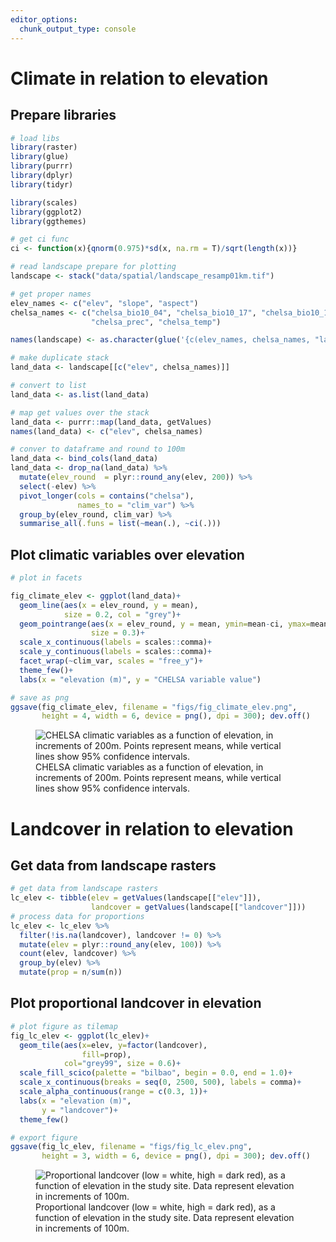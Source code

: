 ```yaml
---
editor_options: 
  chunk_output_type: console
---
```


# Climate in relation to elevation

## Prepare libraries

```r
# load libs
library(raster)
library(glue)
library(purrr)
library(dplyr)
library(tidyr)

library(scales)
library(ggplot2)
library(ggthemes)

# get ci func
ci <- function(x){qnorm(0.975)*sd(x, na.rm = T)/sqrt(length(x))}
```


```r
# read landscape prepare for plotting
landscape <- stack("data/spatial/landscape_resamp01km.tif")

# get proper names
elev_names <- c("elev", "slope", "aspect")
chelsa_names <- c("chelsa_bio10_04", "chelsa_bio10_17", "chelsa_bio10_18",
                  "chelsa_prec", "chelsa_temp")

names(landscape) <- as.character(glue('{c(elev_names, chelsa_names, "landcover")}'))
```

```r
# make duplicate stack
land_data <- landscape[[c("elev", chelsa_names)]]

# convert to list
land_data <- as.list(land_data)

# map get values over the stack
land_data <- purrr::map(land_data, getValues)
names(land_data) <- c("elev", chelsa_names)

# conver to dataframe and round to 100m
land_data <- bind_cols(land_data)
land_data <- drop_na(land_data) %>% 
  mutate(elev_round  = plyr::round_any(elev, 200)) %>% 
  select(-elev) %>% 
  pivot_longer(cols = contains("chelsa"),
               names_to = "clim_var") %>% 
  group_by(elev_round, clim_var) %>% 
  summarise_all(.funs = list(~mean(.), ~ci(.)))
```

## Plot climatic variables over elevation

```r
# plot in facets

fig_climate_elev <- ggplot(land_data)+
  geom_line(aes(x = elev_round, y = mean),
            size = 0.2, col = "grey")+
  geom_pointrange(aes(x = elev_round, y = mean, ymin=mean-ci, ymax=mean+ci),
                  size = 0.3)+
  scale_x_continuous(labels = scales::comma)+
  scale_y_continuous(labels = scales::comma)+
  facet_wrap(~clim_var, scales = "free_y")+
  theme_few()+
  labs(x = "elevation (m)", y = "CHELSA variable value")

# save as png
ggsave(fig_climate_elev, filename = "figs/fig_climate_elev.png", 
       height = 4, width = 6, device = png(), dpi = 300); dev.off()
```

![CHELSA climatic variables as a function of elevation, in increments of 200m. Points represent means, while vertical lines show 95% confidence intervals.]("figs/fig_climate_elev.png")

# Landcover in relation to elevation

## Get data from landscape rasters

```r
# get data from landscape rasters
lc_elev <- tibble(elev = getValues(landscape[["elev"]]),
                  landcover = getValues(landscape[["landcover"]]))
# process data for proportions
lc_elev <- lc_elev %>% 
  filter(!is.na(landcover), landcover != 0) %>% 
  mutate(elev = plyr::round_any(elev, 100)) %>% 
  count(elev, landcover) %>%
  group_by(elev) %>% 
  mutate(prop = n/sum(n))
```

## Plot proportional landcover in elevation

```r
# plot figure as tilemap
fig_lc_elev <- ggplot(lc_elev)+
  geom_tile(aes(x=elev, y=factor(landcover), 
                fill=prop), 
            col="grey99", size = 0.6)+
  scale_fill_scico(palette = "bilbao", begin = 0.0, end = 1.0)+
  scale_x_continuous(breaks = seq(0, 2500, 500), labels = comma)+
  scale_alpha_continuous(range = c(0.3, 1))+
  labs(x = "elevation (m)", 
       y = "landcover")+
  theme_few()

# export figure
ggsave(fig_lc_elev, filename = "figs/fig_lc_elev.png", 
       height = 3, width = 6, device = png(), dpi = 300); dev.off()
```

![Proportional landcover (low = white, high = dark red), as a function of elevation in the study site. Data represent elevation in increments of 100m.](figs/fig_lc_elev.png)
